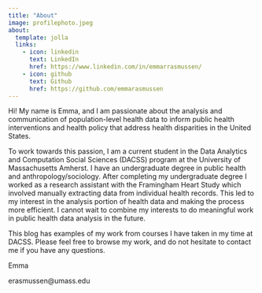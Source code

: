 ```yaml
---
title: "About"
image: profilephoto.jpeg
about:
  template: jolla
  links:
    - icon: linkedin
      text: LinkedIn
      href: https://www.linkedin.com/in/emmarrasmussen/
    - icon: github
      text: Github
      href: https://github.com/emmarasmussen
---
```


Hi! My name is Emma, and I am passionate about the analysis and communication of population-level health data to inform public health interventions and health policy that address health disparities in the United States.

To work towards this passion, I am a current student in the Data Analytics and Computation Social Sciences (DACSS) program at the University of Massachusetts Amherst. I have an undergraduate degree in public health and anthropology/sociology. After completing my undergraduate degree I worked as a research assistant with the Framingham Heart Study which involved manually extracting data from individual health records. This led to my interest in the analysis portion of health data and making the process more efficient. I cannot wait to combine my interests to do meaningful work in public health data analysis in the future.

This blog has examples of my work from courses I have taken in my time at DACSS. Please feel free to browse my work, and do not hesitate to contact me if you have any questions.

Emma

erasmussen\@umass.edu

\
